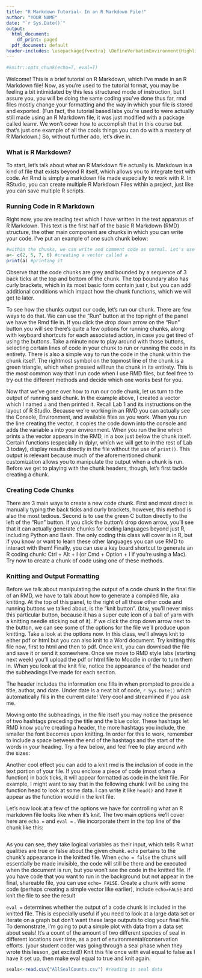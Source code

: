 ```yaml
---
title: "R Markdown Tutorial- In an R Markdown File!"
author: "YOUR NAME"
date: "`r Sys.Date()`"
output:
  html_document:
    df_print: paged
  pdf_document: default
header-includes: \usepackage{fvextra} \DefineVerbatimEnvironment{Highlighting}{Verbatim}{breaklines,commandchars=\\\{\}}
---
```


```r
#knitr::opts_chunk(echo=T, eval=T)

```
 
Welcome! This is a brief tutorial on R Markdown, which I've made in an R Markdown file! Now, as you're used to the tutorial format, you may be feeling a bit intimidated by this less structured mode of instruction, but I assure you, you will be doing the same coding you've done thus far, rmd files mostly change your formatting and the way in which your file is stored and exported. (Fun fact, the tutorial based labs you're used to were actually still made using an R Markdown file, it was just modified with a package called learnr. We won't cover how to accomplish that in this course but that's just one example of all the cools things you can do with a mastery of R Markdown.) So, without further ado, let's dive in.
 
### What is R Markdown?

To start, let's talk about what an R Markdown file actually is. Markdown is a kind of file that exists beyond R itself, which allows you to integrate text with code. An Rmd is simply a markdown file made especially to work with R. In RStudio, you can create multiple R Markdown Files within a project, just like you can save multiple R scripts.

### Running Code in R Markdown

Right now, you are reading text which I have written in the text apparatus of R Markdown. This text is the first half of the basic R Markdown (RMD) structure, the other main component are chunks in which you can write your code. I've put an example of one such chunk below:

```r
#within the chunks, we can write and comment code as normal. Let's use a very simple example to demonstrate how running code in the chunks works
a<- c(2, 5, 7, 6) #creating a vector called a
print(a) #printing it
```

Observe that the code chunks are grey and bounded by a sequence of 3 back ticks at the top and bottom of the chunk. The top boundary also has curly brackets, which in its most basic form contain just r, but you can add additional conditions which impact how the chunk functions, which we will get to later. 

To see how the chunks output our code, let's run our chunk. There are few ways to do that. We can use the "Run" button at the top right of the panel we have the Rmd file in. If you click the drop down arrow on the "Run" button you will see there's quite a few options for running chunks, along with keyboard shortcuts for each associated action, in case you get tired of using the buttons. Take a minute now to play around with those buttons, selecting certain lines of code in your chunk to run or running the code in its entirety. There is also a simple way to run the code in the chunk within the chunk itself. The rightmost symbol on the topmost line of the chunk is a green triangle, which when pressed will run the chunk in its entirety. This is the most common way that I run code when I use RMD files, but feel free to try out the different methods and decide which one works best for you. 
  
Now that we've gone over how to run our code chunk, let us turn to the output of running said chunk. In the example above, I created a vector which I named `a` and then printed it. Recall Lab 1 and its instructions on the layout of R Studio. Because we're working in an RMD you can actually see the Console, Environment, and available files as you work. When you run the line creating the vector, it copies the code down into the console and adds the variable `a` into your environment. When you run the line which prints `a` the vector appears in the RMD, in a box just below the chunk itself. Certain functions (especially in dplyr, which we will get to in the rest of Lab 3 today), display results directly in the file without the use of `print()`. This output is relevant because much of the aforementioned chunk customization allows you to manipulate the output when a chunk is run. Before we get to playing with the chunk headers, though, let's first tackle creating a chunk.

### Creating Code Chunks

There are 3 main ways to create a new code chunk. First and most direct is manually typing the back ticks and curly brackets, however, this method is also the most tedious. Second is to use the green C button directly to the left of the "Run" button. If you click the button's drop down arrow, you'll see that it can actually generate chunks for coding languages beyond just R, including Python and Bash. The only coding this class will cover is in R, but if you know or want to learn these other languages you can use RMD to interact with them! Finally, you can use a key board shortcut to generate an R coding chunk: Ctrl + Alt + I (or Cmd + Option + I if you're using a Mac). Try now to create a chunk of code using one of these methods.



### Knitting and Output Formatting

Before we talk about manipulating the output of a code chunk in the final file of an RMD, we have to talk about how to generate a compiled file, aka knitting. At the top of this panel, to the right of all those other code and running buttons we talked about, is the "knit button". (btw, you'll never miss this particular button, because it has a super cute icon of a ball of yarn with a knitting needle sticking out of it). If we click the drop down arrow next to the button, we can see some of the options for the file we'll produce upon knitting. Take a look at the options now. In this class, we'll always knit to either pdf or html but you can also knit to a Word document. Try knitting this file now, first to html and then to pdf. Once knit, you can download the file and save it or send it somewhere. Once we move to RMD style labs (starting next week) you'll upload the pdf or html file to Moodle in order to turn them in. When you look at the knit file, notice the appearance of the header and the subheadings I've made for each section. 

The header includes the information one fills in when prompted to provide a title, author, and date. Under date is a neat bit of code, `r Sys.Date()` which automatically fills in the current date! Very cool and streamlined if you ask me. 

Moving onto the subheadings, in the file itself you may notice the presence of two hashtags preceding the title and the blue color. These hashtags let RMD know you're creating a header, the more hashtags you include, the smaller the font becomes upon knitting. In order for this to work, remember to include a space between the end of the hashtags and the start of the words in your heading. Try a few below, and feel free to play around with the sizes:



Another cool effect you can add to a knit rmd is the inclusion of code in the text portion of your file. If you enclose a piece of code (most often a function) in back ticks, it will appear formatted as code in the knit file. For example, I might want to say that in the following chunk I will be using the function head to look at some data. I can write it like `head()` and have it appear as the function would in the knit file.

Let's now look at a few of the options we have for controlling what an R markdown file looks like when it's knit. The two main options we'll cover here are `echo =` and `eval =` . We incorporate them in the top line of the chunk like this:

```r

```
 
As you can see, they take logical variables as their input, which tells R what qualities are true or false about the given chunk. `echo` pertains to the chunk's appearance in the knitted file. When `echo = false` the chunk will essentially be made invisible, the code will still be there and be executed when the document is run, but you won't see the code in the knitted file. If you have code that you want to run in the background but not appear in the final, shareable file, you can use `echo= FALSE`. Create a chunk with some code (perhaps creating a simple vector like earlier), include `echo=FALSE` and knit the file to see the result



`eval =` determines whether the output of a code chunk is included in the knitted file. This is especially useful if you need to look at a large data set or iterate on a graph but don't want these large outputs to clog your final file. To demonstrate, I'm going to put a simple plot with data from a data set about seals! It's a count of the amount of two different species of seal in different locations over time, as a part of environmental/conservation efforts. (your student coder was going through a seal phase when they wrote this lesson, get excited!) Knit this file once with eval equal to false as I have it set up, then make eval equal to true and knit again.

```r
seals<-read.csv("AllSealCounts.csv") #reading in seal data

```





